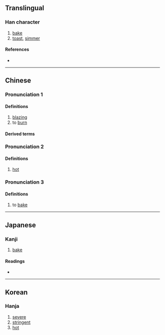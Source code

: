 {{character info/new}}
==Translingual==

===Han character===
{{Han char|rn=86|rad=火|as=10|sn=14|four=90827|canj=FYRB|ids=⿰火高}}

# [[bake]]
# [[toast]], [[simmer]]

====References====
* {{Han ref|kx=0679.070|dkj=19291|dj=1090.290|hdz=32224.070|uh=7187|ud=29063|bh=E2BA|bd=58042}}

----

==Chinese==
{{zh-forms}}

===Pronunciation 1===
{{zh-pron
|m=hè,hù
|m-s=
|c=
|c-t=
|g=
|h=pfs=
|j=
|md=
|mn=
|mn-t=
|w=
|x=
|mc=y
|oc=y
|cat=a,v
}}
<!-- check Cantonese hiu1,haau2,hok3,huk6,hok6-->

====Definitions====
{{zh-hanzi}}

# [[blazing]]
# to [[burn]]

====Derived terms====
{{zh-der|熇熇}}

===Pronunciation 2===
{{zh-pron
|m=xiāo
|m-s=
|c=
|c-t=
|g=
|h=pfs=
|j=
|md=
|mn=
|mn-t=
|w=
|x=
|cat=a
}}

====Definitions====
{{zh-hanzi}}

# [[hot]]

===Pronunciation 3===
{{zh-pron
|m=kào,kǎo
|m-s=
|c=
|c-t=
|g=
|h=pfs=
|j=
|md=
|mn=
|mn-t=
|w=
|x=
|cat=v
}}

====Definitions====
{{zh-hanzi}}

# to [[bake]]

----

==Japanese==

===Kanji===
{{ja-kanji|grade=|rs=火10}}

# [[bake]]

====Readings====
* {{ja-readings|on=[[こく]] (koku), [[かく]] (kaku), [[こう]] (kō)|kun=[[あつい]] (atsui)}}

----

==Korean==

===Hanja===
{{ko-hanja|hangeul=[[효]], [[혹]]|eumhun=|rv=hyo, hok|mr=hyo, hok|y=hyo, hok}}

# [[severe]]
# [[stringent]]
# [[hot]]